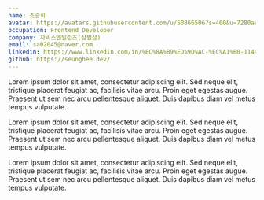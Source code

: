 ```yaml
---
name: 조승희
avatar: https://avatars.githubusercontent.com/u/50866506?s=400&u=7280ae73bbce2a4404feff9e1643796176daa03f&v=4
occupation: Frontend Developer
company: 자비스앤빌런즈(삼쩜삼)
email: sa02045@naver.com
linkedin: https://www.linkedin.com/in/%EC%8A%B9%ED%9D%AC-%EC%A1%B0-1144a41b6/
github: https://seunghee.dev/
---
```


Lorem ipsum dolor sit amet, consectetur adipiscing elit. Sed neque elit, tristique placerat feugiat ac, facilisis vitae arcu. Proin eget egestas augue. Praesent ut sem nec arcu pellentesque aliquet. Duis dapibus diam vel metus tempus vulputate.

Lorem ipsum dolor sit amet, consectetur adipiscing elit. Sed neque elit, tristique placerat feugiat ac, facilisis vitae arcu. Proin eget egestas augue. Praesent ut sem nec arcu pellentesque aliquet. Duis dapibus diam vel metus tempus vulputate.

Lorem ipsum dolor sit amet, consectetur adipiscing elit. Sed neque elit, tristique placerat feugiat ac, facilisis vitae arcu. Proin eget egestas augue. Praesent ut sem nec arcu pellentesque aliquet. Duis dapibus diam vel metus tempus vulputate.
